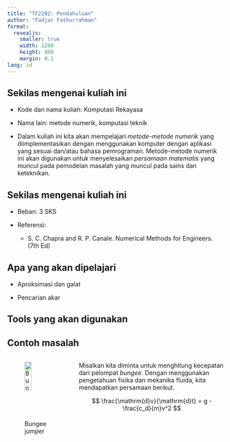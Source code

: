 ```yaml
---
title: "TF2202: Pendahuluan"
author: "Fadjar Fathurrahman"
format:
  revealjs:
    smaller: true
    width: 1280
    height: 800
    margin: 0.1
lang: id
---
```


## Sekilas mengenai kuliah ini

- Kode dan nama kuliah: Komputasi Rekayasa

- Nama lain: metode numerik, komputasi teknik

- Dalam kuliah ini kita akan mempelajari *metode-metode numerik*
  yang diimplementasikan dengan menggunakan komputer dengan aplikasi
  yang sesuai dan/atau bahasa pemrograman.
  Metode-metode numerik ini akan digunakan untuk menyelesaikan *persamaan matematis*
  yang muncul pada pemodelan masalah yang muncul pada sains dan keteknikan.


## Sekilas mengenai kuliah ini

- Beban: 3 SKS

- Referensi:
  - S. C. Chapra and R. P. Canale. Numerical Methods for Engineers. (7th Ed)


## Apa yang akan dipelajari

- Aproksimasi dan galat

- Pencarian akar


## Tools yang akan digunakan


## Contoh masalah

:::: {.columns}

::: {.column width="30%"}

![Bungee jumper](images_priv/Chapra_Fig_1_1.png){width=50%}

:::

::: {.column width="70%"}

Misalkan kita diminta untuk menghitung kecepatan dari pelompat
*bungee*. Dengan menggunakan pengetahuan fisika dan mekanika
fluida, kita mendapatkan persamaan berikut.

$$
\frac{\mathrm{d}v}{\mathrm{d}t} = g - \frac{c_d}{m}v^2
$$

:::

::::


